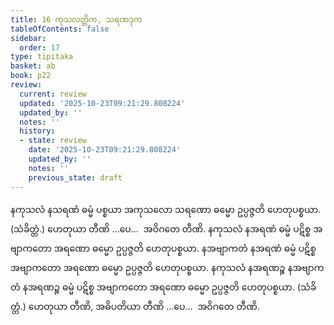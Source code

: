 ```yaml
---
title: 16 ကုသလတ္တိက, သရဏဒုက
tableOfContents: false
sidebar:
  order: 17
type: tipitaka
basket: ab
book: p22
review:
  current: review
  updated: '2025-10-23T09:21:29.808224'
  updated_by: ''
  notes: ''
  history:
  - state: review
    date: '2025-10-23T09:21:29.808224'
    updated_by: ''
    notes: ''
    previous_state: draft
---
```



<ReviewStatus review={frontmatter.review} showDetails={true} />

<HypothesisAnnotation frontmatter={frontmatter} />

<DynamicBreadcrumb />

<Division number="36" book="p22" e="ch" v="40" p="385">

<Paragraph number="81" book="p22">
နကုသလံ နသရဏံ ဓမ္မံ ပစ္စယာ အကုသလော သရဏော ဓမ္မော ဥပ္ပဇ္ဇတိ ဟေတုပစ္စယာ. (သံခိတ္တံ.) ဟေတုယာ တီဏိ …ပေ…  အဝိဂတေ တီဏိ.
</Paragraph>

<Paragraph number="82" book="p22">
နကုသလံ နအရဏံ ဓမ္မံ ပဋိစ္စ အဗျာကတော အရဏော ဓမ္မော ဥပ္ပဇ္ဇတိ ဟေတုပစ္စယာ. နအဗျာကတံ နအရဏံ ဓမ္မံ ပဋိစ္စ အဗျာကတော အရဏော ဓမ္မော ဥပ္ပဇ္ဇတိ ဟေတုပစ္စယာ. နကုသလံ နအရဏဉ္စ နအဗျာကတံ နအရဏဉ္စ ဓမ္မံ ပဋိစ္စ အဗျာကတော အရဏော ဓမ္မော ဥပ္ပဇ္ဇတိ ဟေတုပစ္စယာ. (သံခိတ္တံ.) ဟေတုယာ တီဏိ, အဓိပတိယာ တီဏိ …ပေ…  အဝိဂတေ တီဏိ.
</Paragraph>
</Division>